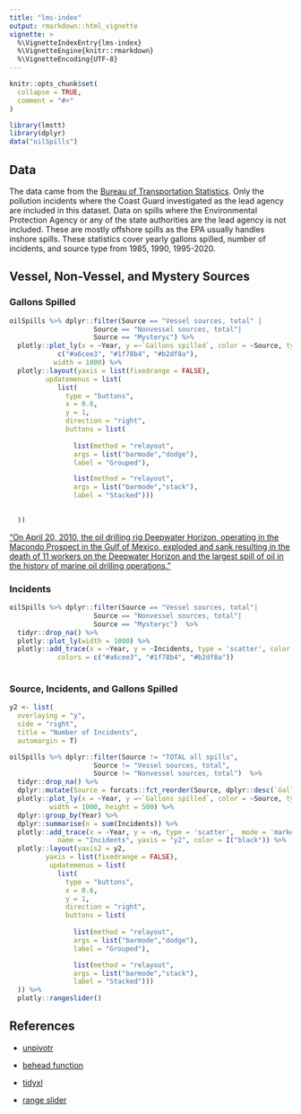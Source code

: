 ```yaml
---
title: "lms-index"
output: rmarkdown::html_vignette
vignette: >
  %\VignetteIndexEntry{lms-index}
  %\VignetteEngine{knitr::rmarkdown}
  %\VignetteEncoding{UTF-8}
---
```


```r
knitr::opts_chunk$set(
  collapse = TRUE,
  comment = "#>"
)
```

```r
library(lmstt)
library(dplyr)
data("oilSpills")
```


## Data
The data came from the [Bureau of Transportation Statistics](https://www.bts.gov/content/petroleum-oil-spills-impacting-navigable-us-waters). Only the pollution incidents where the Coast Guard investigated as the lead agency are included in this dataset. Data on spills where the Environmental Protection Agency or any of the state authorities are the lead agency is not included. These are mostly offshore spills as the EPA usually handles inshore spills. These statistics cover yearly gallons spilled, number of incidents, and source type from 1985, 1990, 1995-2020. 

## Vessel, Non-Vessel, and Mystery Sources

### Gallons Spilled

```r
oilSpills %>% dplyr::filter(Source == "Vessel sources, total" | 
                     Source == "Nonvessel sources, total"|
                     Source == "Mysteryc") %>%
  plotly::plot_ly(x = ~Year, y =~`Gallons spilled`, color = ~Source, type="bar", colors = 
            c("#a6cee3", "#1f78b4", "#b2df8a"),
           width = 1000) %>%
  plotly::layout(yaxis = list(fixedrange = FALSE),
         updatemenus = list(
            list(
              type = "buttons",
              x = 0.6,
              y = 1,
              direction = "right",
              buttons = list(
                
                list(method = "relayout",
                args = list("barmode","dodge"),
                label = "Grouped"),

                list(method = "relayout",
                args = list("barmode","stack"),
                label = "Stacked")))

                
  ))
```

["On April 20, 2010, the oil drilling rig Deepwater Horizon, operating in the Macondo Prospect in the Gulf of Mexico, exploded and sank resulting in the death of 11 workers on the Deepwater Horizon and the largest spill of oil in the history of marine oil drilling operations."](https://www.epa.gov/enforcement/deepwater-horizon-bp-gulf-mexico-oil-spill#:~:text=On%20April%2020%2C%202010%2C%20the,of%20marine%20oil%20drilling%20operations.)

### Incidents

```r
oilSpills %>% dplyr::filter(Source == "Vessel sources, total"| 
                     Source == "Nonvessel sources, total"|
                     Source == "Mysteryc")  %>%
  tidyr::drop_na() %>%
  plotly::plot_ly(width = 1000) %>%
  plotly::add_trace(x = ~Year, y = ~Incidents, type = 'scatter', color =~Source, mode = 'lines+markers', 
            colors = c("#a6cee3", "#1f78b4", "#b2df8a"))
  
```

### Source, Incidents, and Gallons Spilled

```r
y2 <- list(
  overlaying = "y",
  side = "right",
  title = "Number of Incidents",
  automargin = T)

oilSpills %>% dplyr::filter(Source != "TOTAL all spills", 
                     Source != "Vessel sources, total", 
                     Source != "Nonvessel sources, total")  %>%
  tidyr::drop_na() %>%
  dplyr::mutate(Source = forcats::fct_reorder(Source, dplyr::desc(`Gallons spilled`))) %>%
  plotly::plot_ly(x = ~Year, y =~`Gallons spilled`, color = ~Source, type="bar", colors = "Accent",
          width = 1000, height = 500) %>%
  dplyr::group_by(Year) %>%
  dplyr::summarise(n = sum(Incidents)) %>%
  plotly::add_trace(x = ~Year, y = ~n, type = 'scatter',  mode = 'markers', 
            name = "Incidents", yaxis = "y2", color = I("black")) %>%
  plotly::layout(yaxis2 = y2,
         yaxis = list(fixedrange = FALSE),
          updatemenus = list(
            list(
              type = "buttons",
              x = 0.6,
              y = 1,
              direction = "right",
              buttons = list(
                
                list(method = "relayout",
                args = list("barmode","dodge"),
                label = "Grouped"),

                list(method = "relayout",
                args = list("barmode","stack"),
                label = "Stacked")))
  )) %>%
  plotly::rangeslider()

```

## References 

* [unpivotr](https://nacnudus.github.io/spreadsheet-munging-strategies/pivot-simple.html#two-clear-rows-of-text-column-headers-left-aligned)

* [behead function](https://www.rdocumentation.org/packages/unpivotr/versions/0.6.2/topics/behead)

* [tidyxl](https://cran.r-project.org/web/packages/tidyxl/vignettes/tidyxl.html`)

* [range slider](https://stackoverflow.com/questions/62875576/zoom-on-y-axis-while-using-plotlyrangeslider)

